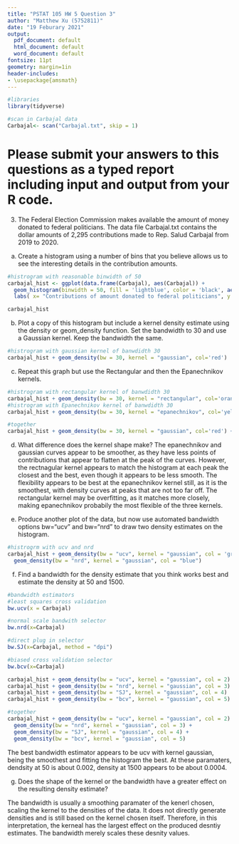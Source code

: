 ```yaml
---
title: "PSTAT 105 HW 5 Question 3"
author: "Matthew Xu (5752811)"
date: "19 Feburary 2021"
output:
  pdf_document: default
  html_document: default
  word_document: default
fontsize: 11pt
geometry: margin=1in
header-includes:
- \usepackage{amsmath}
---
```


\vspace{0.25in}
```r
#libraries
library(tidyverse)

#scan in Carbajal data
Carbajal<- scan("Carbajal.txt", skip = 1)
```


# Please submit your answers to this questions as a typed report including input and output from your R code.

3. The Federal Election Commission makes available the amount of money donated to federal politicians.
The data file Carbajal.txt contains the dollar amounts of 2,295 contributions made to Rep. Salud
Carbajal from 2019 to 2020.

(a) Create a histogram using a number of bins that you believe allows us to see the interesting details
in the contribution amounts.
```r
#histrogram with reasonable binwidth of 50
carbajal_hist <- ggplot(data.frame(Carbajal), aes(Carbajal)) +
  geom_histogram(binwidth = 50, fill = 'lightblue', color = 'black', aes(y= ..density..)) +
  labs( x= "Contributions of amount donated to federal politicians", y = "Density")

carbajal_hist
```

(b) Plot a copy of this histogram but include a kernel density estimate using the density or geom_density
function. Set the bandwidth to 30 and use a Gaussian kernel. Keep the bandwidth the same.
```r
#histrogram with gaussian kernel of banwdidth 30
carbajal_hist + geom_density(bw = 30, kernel = "gaussian", col='red')

```

(c) Repeat this graph but use the Rectangular and then the Epanechnikov kernels.
```r
#histrogram with rectangular kernel of banwdidth 30
carbajal_hist + geom_density(bw = 30, kernel = "rectangular", col='orange')
#histrogram with Epanechnikov kernel of banwdidth 30
carbajal_hist + geom_density(bw = 30, kernel = "epanechnikov", col='yellow')

#together
carbajal_hist + geom_density(bw = 30, kernel = "gaussian", col='red') + geom_density(bw = 30, kernel = "rectangular", col='orange') + geom_density(bw = 30, kernel = "epanechnikov", col='yellow')
```

(d) What difference does the kernel shape make?
The epanechnikov and gaussian curves appear to be smoother, as they have less points of contributions that appear to flatten at the peak of the curves. However, the rectnagular kernel appears to match the histogram at each peak the closest and  the best, even though it appears to be less smooth. The flexibility appears to be best at the epanechnikov kernel still, as it is the smoothest, with density curves at peaks that are not too far off. The rectangular kernel may be overfitting, as it matches more closely, making epanechnikov probabily the most flexible of the three kernels.

(e) Produce another plot of the data, but now use automated bandwidth options bw="ucv" and
bw="nrd" to draw two density estimates on the histogram.
```r
#histrogrm with ucv and nrd
carbajal_hist + geom_density(bw = "ucv", kernel = "gaussian", col = 'green') +
  geom_density(bw = "nrd", kernel = "gaussian", col = "blue")
```

(f) Find a bandwidth for the density estimate that you think works best and estimate the density at
50 and 1500.
```r

#bandwidth estimators
#least squares cross validation
bw.ucv(x = Carbajal)

#normal scale bandwith selector
bw.nrd(x=Carbajal)

#direct plug in selector
bw.SJ(x=Carbajal, method = "dpi")

#biased cross validation selector
bw.bcv(x=Carbajal)

carbajal_hist + geom_density(bw = "ucv", kernel = "gaussian", col = 2)
carbajal_hist + geom_density(bw = "nrd", kernel = "gaussian", col = 3)
carbajal_hist + geom_density(bw = "SJ", kernel = "gaussian", col = 4)
carbajal_hist + geom_density(bw = "bcv", kernel = "gaussian", col = 5)

#together
carbajal_hist + geom_density(bw = "ucv", kernel = "gaussian", col = 2) +
  geom_density(bw = "nrd", kernel = "gaussian", col = 3) +
  geom_density(bw = "SJ", kernel = "gaussian", col = 4) +
  geom_density(bw = "bcv", kernel = "gaussian", col = 5) 

```
The best bandwidth estimator appears to be ucv with kernel gaussian, being the smoothest and fitting the histogram the best. At these paramaters, dendsity at 50 is about 0.002, density at 1500 appears to be about 0.0004.

(g) Does the shape of the kernel or the bandwidth have a greater effect on the resulting density
estimate?

The bandwidth is usually a smoothing paramater of the kenerl chosen, scaling the kernel to the densities of the data. It does not directly generate densities and is still based on the kernel chosen itself. Therefore, in this interpretation, the kerneal has the largest effect on the produced desntiy estimates. The bandwidth merely scales these desnity values.
